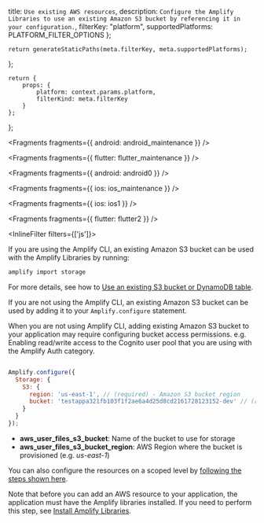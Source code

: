   title: `Use existing AWS resources`,
  description: `Configure the Amplify Libraries to use an existing Amazon S3 bucket by referencing it in your configuration.`,
  filterKey: "platform",
  supportedPlatforms: PLATFORM_FILTER_OPTIONS
};
      


    return generateStaticPaths(meta.filterKey, meta.supportedPlatforms);
};

    return {
        props: {
            platform: context.params.platform,
            filterKind: meta.filterKey
        }
    };
};


<Fragments fragments={{ android: android_maintenance }} />


<Fragments fragments={{ flutter: flutter_maintenance }} />


<Fragments fragments={{ android: android0 }} />


<Fragments fragments={{ ios: ios_maintenance }} />


<Fragments fragments={{ ios: ios1 }} />


<Fragments fragments={{ flutter: flutter2 }} />

<InlineFilter filters={['js']}>

If you are using the Amplify CLI, an existing Amazon S3 bucket can be used with the Amplify Libraries by running:

```bash
amplify import storage
```

For more details, see how to [Use an existing S3 bucket or DynamoDB table](/cli/storage/import).

If you are not using the Amplify CLI, an existing Amazon S3 bucket can be used by adding it to your `Amplify.configure` statement.

<Callout warning>
  When you are not using Amplify CLI, adding existing Amazon S3 bucket to your application may require configuring bucket access permissions. e.g. Enabling read/write access to the Cognito user pool that you are using with the Amplify Auth category.
</Callout>

```javascript

Amplify.configure({
  Storage: {
    S3: {
      region: 'us-east-1', // (required) - Amazon S3 bucket region
      bucket: 'testappa321fb103f1f2ae6a4d25d8cd2161728123152-dev' // (required) - Amazon S3 bucket URI
    }
  }
});
```

- **aws_user_files_s3_bucket**: Name of the bucket to use for storage
- **aws_user_files_s3_bucket_region**: AWS Region where the bucket is provisioned (e.g. _us-east-1_)

You can also configure the resources on a scoped level by [following the steps shown here](/lib/client-configuration/configuring-amplify-categories/#storage-amazon-s3).

Note that before you can add an AWS resource to your application, the application must have the Amplify libraries installed. If you need to perform this step, see [Install Amplify Libraries](/lib/project-setup/create-application#n2-install-amplify-libraries).

</InlineFilter>
